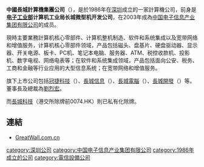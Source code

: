 '''中國長城計算機集團公司'''（'''{{lang-en|China Great Wall Computer Group Co., Ltd}}'''），是於1986年在[[深圳|深圳]]成立的一家計算機公司，前身是'''[[电子工业部|电子工业部]]计算机工业局长城微型机开发公司'''，在2003年成為[[中国电子信息产业集团有限公司|中国电子信息产业集团有限公司]]的成员。

現時主要業務計算机核心零部件、计算机整机制造、软件和系统集成以及宽带网络和增值服务，计算机核心零部件领域，产品包括磁头、盘基片、硬盘驱动器、显示器、开关电源、板卡、PC机、笔记本电脑、服务器、ATM、税控收款机、投影机、数字电视、网络电表等；在软件和系统集成领域，产品包括面向公安、税务、工商和金融等行业应用的大型信息系统；在宽带网络和增值服务。

旗下上市公司包括[[冠捷科技|冠捷科技]]（{{hkex2|0903}}）、[[長城信息|長城信息]]（{{szse2|000748}}）、[[長城電腦|長城電腦]]（{{szse2|000066}}）、[[長城開發|長城開發]]（{{szse|000021|codeB=200021}}）等。董事長及總裁為[[劉烈宏|劉烈宏]]。

而[[長城科技|長城科技]]（港交所除牌前0074.HK）則已私有化除牌。

==連結==
*[http://www.greatwall.com.cn/ GreatWall.com.cn]{{Wayback|url=http://www.greatwall.com.cn/ |date=20120112130857 }}

[[category:深圳公司|category:深圳公司]]
[[category:中国电子信息产业集团有限公司|category:中国电子信息产业集团有限公司]]
[[category:1986年成立的公司|category:1986年成立的公司]]
[[category:電信設備公司|category:電信設備公司]]